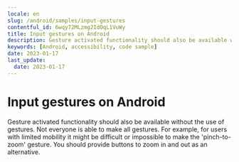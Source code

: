 ```yaml
---
locale: en
slug: /android/samples/input-gestures
contentful_id: 6wqy72MLzmg2IdOqL1VuWy
title: Input gestures on Android
description: Gesture activated functionality should also be available without the use of gestures.
keywords: [Android, accessibility, code sample]
date: 2023-01-17
last_update:
  date: 2023-01-17
---
```


# Input gestures on Android

Gesture activated functionality should also be available without the use of gestures. Not everyone is able to make all gestures. For example, for users with limited mobility it might be difficult or impossible to make the 'pinch-to-zoom' gesture. You should provide buttons to zoom in and out as an alternative.

<CodeSample id="input-gestures" locale="en" platform="android"/>
